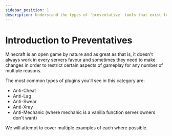 ```yaml
---
sidebar_position: 1
description: Understand the types of 'preventative' tools that exist for Minecraft servers.
---
```


# Introduction to Preventatives

Minecraft is an open game by nature and as great as that is, it doesn't always work in every servers favour and sometimes they need to make changes in order to restrict certain aspects of gameplay for any number of multiple reasons.

The most common types of plugins you'll see in this category are:

 - Anti-Cheat
 - Anti-Lag
 - Anti-Swear
 - Anti-Xray
 - Anti-Mechanic (where mechanic is a vanilla function server owners don't want)

 We will attempt to cover multiple examples of each where possible.

